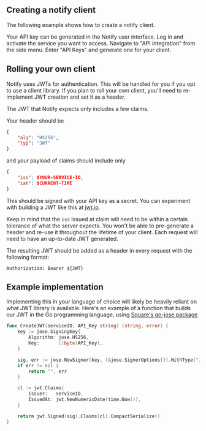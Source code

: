 

## Creating a notify client

The following example shows how to create a notify client.

Your API key can be generated in the Notify user interface. Log in and activate
the service you want to access.  Navigate to "API integration" from the
side menu. Enter "API Keys" and generate one for your client.

<Examples subject="getting-started" />

## Rolling your own client

Notify uses JWTs for authentication. This will be handled for you if you opt to
use a client library. If you plan to roll your own client, you'll need to re-implement JWT 
creation and set it as a header.

The JWT that Notify expects only includes a few claims.

Your header should be

```json
{
    "alg": "HS256",
    "typ": "JWT"
}
```

and your payload of claims should include only

```json
{
    "iss": $YOUR-SERVICE-ID,
    "iat": $CURRENT-TIME
}
```

This should be signed with your API key as a secret. You can experiment with
building a JWT like this at [jwt.io](https://jwt.io).

Keep in mind that the `iss` Issued at claim will need to be within a certain
tolerance of what the server expects. You won't be able to pre-generate a header
and re-use it throughout the lifetime of your client. Each request will need to
have an up-to-date JWT generated.

The resulting JWT should be added as a header in every request with the following format:

```
Authorization: Bearer ${JWT}
```

## Example implementation

Implementing this in your language of choice will likely be heavily reliant on
what JWT library is available. Here's an example of a function that builds our
JWT in the Go programming language, using 
[Square's go-jose package](https://github.com/square/go-jose)


```go
func CreateJWT(serviceID, API_Key string) (string, error) {
	key := jose.SigningKey{
		Algorithm: jose.HS256,
		Key:       []byte(API_Key),
	}

	sig, err := jose.NewSigner(key, (&jose.SignerOptions{}).WithType("JWT"))
	if err != nil {
		return "", err
	}

	cl := jwt.Claims{
		Issuer:   serviceID,
		IssuedAt: jwt.NewNumericDate(time.Now()),
	}

	return jwt.Signed(sig).Claims(cl).CompactSerialize()
}
```
